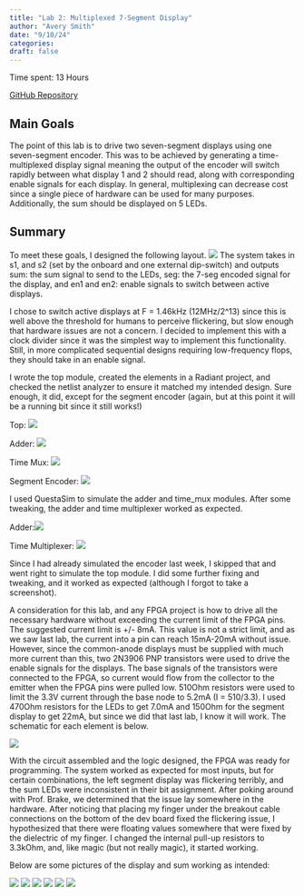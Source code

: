 ```yaml
---
title: "Lab 2: Multiplexed 7-Segment Display"
author: "Avery Smith"
date: "9/10/24"
categories:
draft: false
---
```



Time spent: 13 Hours

[GitHub Repository](http://localhost:6557/labs/lab2/lab2.html)

## Main Goals
The point of this lab is to drive two seven-segment displays using one seven-segment encoder. This was to be achieved by generating a time-multiplexed display signal meaning the output of the encoder will switch rapidly between what display 1 and 2 should read, along with corresponding enable signals for each display. In general, multiplexing can decrease cost since a single piece of hardware can be used for many purposes. Additionally, the sum should be displayed on 5 LEDs.

## Summary
To meet these goals, I designed the following layout.
![](images/block_diagram.jpg)
The system takes in s1, and s2 (set by the onboard and one external dip-switch) and outputs sum: the sum signal to send to the LEDs, seg: the 7-seg encoded signal for the display, and en1 and en2: enable signals to switch between active displays. 

I chose to switch active displays at F = 1.46kHz (12MHz/2^13) since this is well above the threshold for humans to perceive flickering, but slow enough that hardware issues are not a concern. I decided to implement this with a clock divider since it was the simplest way to implement this functionality. Still, in more complicated sequential designs requiring low-frequency flops, they should take in an enable signal.

I wrote the top module, created the elements in a Radiant project, and checked the netlist analyzer to ensure it matched my intended design. Sure enough, it did, except for the segment encoder (again, but at this point it will be a running bit since it still works!)

Top:
![](images/top_radiant.png)

Adder:
![](images/adder.png)

Time Mux:
![](images/time_mux.png)

Segment Encoder:
![](images/segment_driver.png)

I used QuestaSim to simulate the adder and time_mux modules. After some tweaking, the adder and time multiplexer worked as expected.

Adder:![](images/adder_tb.png)

Time Multiplexer: ![](images/time_mux_tb.png)

Since I had already simulated the encoder last week, I skipped that and went right to simulate the top module. I did some further fixing and tweaking, and it worked as expected (although I forgot to take a screenshot).

A consideration for this lab, and any FPGA project is how to drive all the necessary hardware without exceeding the current limit of the FPGA pins. The suggested current limit is +/- 8mA. This value is not a strict limit, and as we saw last lab, the current into a pin can reach 15mA-20mA without issue. However, since the common-anode displays must be supplied with much more current than this, two 2N3906 PNP transistors were used to drive the enable signals for the displays. The base signals of the transistors were connected to the FPGA, so current would flow from the collector to the emitter when the FPGA pins were pulled low. 510Ohm resistors were used to limit the 3.3V current through the base node to 5.2mA (I = 510/3.3). I used 470Ohm resistors for the LEDs to get 7.0mA and 150Ohm for the segment display to get 22mA, but since we did that last lab, I know it will work. The schematic for each element is below.

![](images/schematic.jpg)

With the circuit assembled and the logic designed, the FPGA was ready for programming. The system worked as expected for most inputs, but for certain combinations, the left segment display was flickering terribly, and the sum LEDs were inconsistent in their bit assignment. After poking around with Prof. Brake, we determined that the issue lay somewhere in the hardware. After noticing that placing my finger under the breakout cable connections on the bottom of the dev board fixed the flickering issue, I hypothesized that there were floating values somewhere that were fixed by the dielectric of my finger. I changed the internal pull-up resistors to 3.3kOhm, and, like magic (but not really magic), it started working.

Below are some pictures of the display and sum working as intended:

![](images/test1.jpg)
![](images/test2.jpg)
![](images/test3.jpg)
![](images/test4.jpg)
![](images/test5.jpg)
![](images/test6.jpg)
